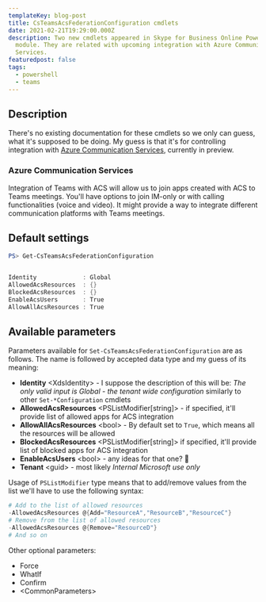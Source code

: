 ```yaml
---
templateKey: blog-post
title: CsTeamsAcsFederationConfiguration cmdlets
date: 2021-02-21T19:29:00.000Z
description: Two new cmdlets appeared in Skype for Business Online PowerShell
  module. They are related with upcoming integration with Azure Communication
  Services.
featuredpost: false
tags:
  - powershell
  - teams
---
```

## Description

There's no existing documentation for these cmdlets so we only can guess, what it's supposed to be doing. My guess is that it's for controlling integration with [Azure Communication Services](https://azure.microsoft.com/en-us/services/communication-services/), currently in preview.

### Azure Communication Services

Integration of Teams with ACS will allow us to join apps created with ACS to Teams meetings. You'll have options to join IM-only or with calling functionalities (voice and video). It might provide a way to integrate different communication platforms with Teams meetings.

## Default settings

```powershell
PS> Get-CsTeamsAcsFederationConfiguration


Identity             : Global
AllowedAcsResources  : {}
BlockedAcsResources  : {}
EnableAcsUsers       : True
AllowAllAcsResources : True
```

## Available parameters

Parameters available for `Set-CsTeamsAcsFederationConfiguration` are as follows. The name is followed by accepted data type and my guess of its meaning:

* **Identity** \<XdsIdentity\> - I suppose the description of this will be: *The only valid input is Global - the tenant wide configuration* similarly to other `Set-*Configuration` cmdlets
* **AllowedAcsResources** \<PSListModifier[string]\> - if specified, it'll provide list of allowed apps for ACS integration
* **AllowAllAcsResources** \<bool\> - By default set to `True`, which means all the resources will be allowed
* **BlockedAcsResources** \<PSListModifier[string]\> if specified, it'll provide list of blocked apps for ACS integration
* **EnableAcsUsers** \<bool\> - any ideas for that one? 🤔
* **Tenant** \<guid\> - most likely *Internal Microsoft use only*

Usage of `PSListModifier` type means that to add/remove values from the list we'll have to use the following syntax:

```powershell
# Add to the list of allowed resources
-AllowedAcsResources @{Add="ResourceA","ResourceB","ResourceC"}
# Remove from the list of allowed resources
-AllowedAcsResources @{Remove="ResourceD"}
# And so on
```

Other optional parameters:

* Force
* WhatIf
* Confirm
* \<CommonParameters\>